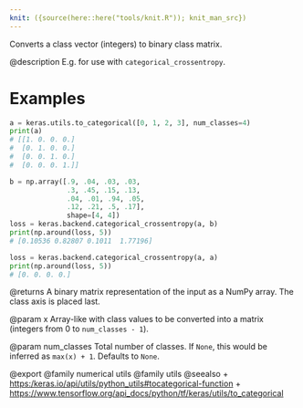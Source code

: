 ```yaml
---
knit: ({source(here::here("tools/knit.R")); knit_man_src})
---
```

Converts a class vector (integers) to binary class matrix.

@description
E.g. for use with `categorical_crossentropy`.

# Examples
```python
a = keras.utils.to_categorical([0, 1, 2, 3], num_classes=4)
print(a)
# [[1. 0. 0. 0.]
#  [0. 1. 0. 0.]
#  [0. 0. 1. 0.]
#  [0. 0. 0. 1.]]
```

```python
b = np.array([.9, .04, .03, .03,
              .3, .45, .15, .13,
              .04, .01, .94, .05,
              .12, .21, .5, .17],
              shape=[4, 4])
loss = keras.backend.categorical_crossentropy(a, b)
print(np.around(loss, 5))
# [0.10536 0.82807 0.1011  1.77196]
```

```python
loss = keras.backend.categorical_crossentropy(a, a)
print(np.around(loss, 5))
# [0. 0. 0. 0.]
```

@returns
A binary matrix representation of the input as a NumPy array. The class
axis is placed last.

@param x
Array-like with class values to be converted into a matrix
(integers from 0 to `num_classes - 1`).

@param num_classes
Total number of classes. If `None`, this would be inferred
as `max(x) + 1`. Defaults to `None`.

@export
@family numerical utils
@family utils
@seealso
+ <https:/keras.io/api/utils/python_utils#tocategorical-function>
+ <https://www.tensorflow.org/api_docs/python/tf/keras/utils/to_categorical>
